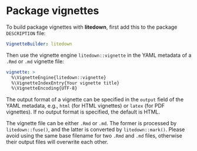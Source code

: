 # Package vignettes {#chp:vignettes}

To build package vignettes with **litedown**, first add this to the package
`DESCRIPTION` file:

``` yaml
VignetteBuilder: litedown
```

Then use the vignette engine `litedown::vignette` in the YAML metadata of a
`.Rmd` or `.md` vignette file:

``` yaml
vignette: >
  %\VignetteEngine{litedown::vignette}
  %\VignetteIndexEntry{Your vignette title}
  %\VignetteEncoding{UTF-8}
```

The output format of a vignette can be specified in the `output` field of the
YAML metadata, e.g., `html` (for HTML vignettes) or `latex` (for PDF vignettes).
If no output format is specified, the default is HTML.

The vignette file can be either `.Rmd` or `.md`. The former is processed by
`litedown::fuse()`, and the latter is converted by `litedown::mark()`. Please
avoid using the same base filename for two `.Rmd` and `.md` files, otherwise
their output files will overwrite each other.
